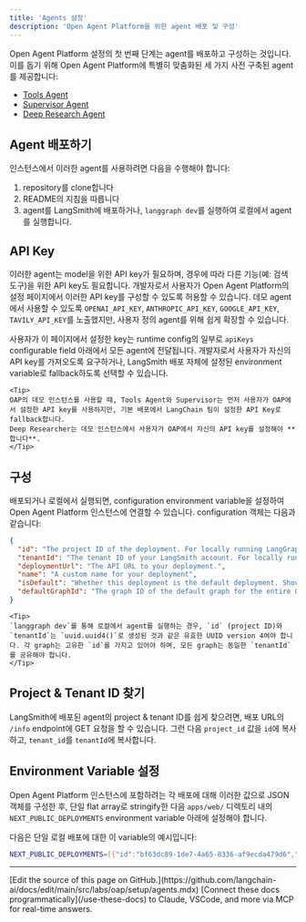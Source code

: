 ```yaml
---
title: 'Agents 설정'
description: 'Open Agent Platform을 위한 agent 배포 및 구성'
---
```


Open Agent Platform 설정의 첫 번째 단계는 agent를 배포하고 구성하는 것입니다. 이를 돕기 위해 Open Agent Platform에 특별히 맞춤화된 세 가지 사전 구축된 agent를 제공합니다:

- [Tools Agent](https://github.com/langchain-ai/oap-langgraph-tools-agent)
- [Supervisor Agent](https://github.com/langchain-ai/oap-agent-supervisor)
- [Deep Research Agent](https://github.com/langchain-ai/oap-deep-researcher)

## Agent 배포하기

인스턴스에서 이러한 agent를 사용하려면 다음을 수행해야 합니다:

1. repository를 clone합니다
2. README의 지침을 따릅니다
3. agent를 LangSmith에 배포하거나, `langgraph dev`를 실행하여 로컬에서 agent를 실행합니다.

## API Key

이러한 agent는 model을 위한 API key가 필요하며, 경우에 따라 다른 기능(예: 검색 도구)을 위한 API key도 필요합니다.
개발자로서 사용자가 Open Agent Platform의 설정 페이지에서 이러한 API key를 구성할 수 있도록 허용할 수 있습니다.
데모 agent에서 사용할 수 있도록 `OPENAI_API_KEY`, `ANTHROPIC_API_KEY`, `GOOGLE_API_KEY`, `TAVILY_API_KEY`를 노출했지만, 사용자 정의 agent를 위해 쉽게 확장할 수 있습니다.


사용자가 이 페이지에서 설정한 key는 runtime config의 일부로 `apiKeys` configurable field 아래에서 모든 agent에 전달됩니다.
개발자로서 사용자가 자신의 API key를 가져오도록 요구하거나, LangSmith 배포 자체에 설정된 environment variable로 fallback하도록 선택할 수 있습니다.

    <Tip>
    OAP의 데모 인스턴스를 사용할 때, Tools Agent와 Supervisor는 먼저 사용자가 OAP에서 설정한 API key를 사용하지만, 기본 배포에서 LangChain 팀이 설정한 API Key로 fallback합니다.
    Deep Researcher는 데모 인스턴스에서 사용자가 OAP에서 자신의 API key를 설정해야 **합니다**.
    </Tip>

## 구성

배포되거나 로컬에서 실행되면, configuration environment variable을 설정하여 Open Agent Platform 인스턴스에 연결할 수 있습니다. configuration 객체는 다음과 같습니다:

```json
{
  "id": "The project ID of the deployment. For locally running LangGraph servers, this can be any UUID Version 4.",
  "tenantId": "The tenant ID of your LangSmith account. For locally running LangGraph servers, this can be any UUID Version 4.",
  "deploymentUrl": "The API URL to your deployment.",
  "name": "A custom name for your deployment",
  "isDefault": "Whether this deployment is the default deployment. Should only be set to true for one deployment.",
  "defaultGraphId": "The graph ID of the default graph for the entire OAP instance. We recommend this is set to the graph ID of a graph which supports RAG & MCP tools. This must be set in the same deployment which isDefault is set to true on. Optional, but required in at least one deployment.",
}
```
    <Tip>
    `langgraph dev`를 통해 로컬에서 agent를 실행하는 경우, `id` (project ID)와 `tenantId`는 `uuid.uuid4()`로 생성된 것과 같은 유효한 UUID version 4여야 합니다. 각 graph는 고유한 `id`를 가지고 있어야 하며, 모든 graph는 동일한 `tenantId`를 공유해야 합니다.
    </Tip>

## Project & Tenant ID 찾기

LangSmith에 배포된 agent의 project & tenant ID를 쉽게 찾으려면, 배포 URL의 `/info` endpoint에 GET 요청을 할 수 있습니다. 그런 다음 `project_id` 값을 `id`에 복사하고, `tenant_id`를 `tenantId`에 복사합니다.

## Environment Variable 설정

Open Agent Platform 인스턴스에 포함하려는 각 배포에 대해 이러한 값으로 JSON 객체를 구성한 후, 단일 flat array로 stringify한 다음 `apps/web/` 디렉토리 내의 `NEXT_PUBLIC_DEPLOYMENTS` environment variable 아래에 설정해야 합니다.

다음은 단일 로컬 배포에 대한 이 variable의 예시입니다:

```bash
NEXT_PUBLIC_DEPLOYMENTS=[{"id":"bf63dc89-1de7-4a65-8336-af9ecda479d6","deploymentUrl":"http://localhost:2024","tenantId":"42d732b3-1324-4226-9fe9-513044dceb58","name":"Local deployment","isDefault":true,"defaultGraphId":"agent"}]
```

---

<Callout icon="pen-to-square" iconType="regular">
    [Edit the source of this page on GitHub.](https://github.com/langchain-ai/docs/edit/main/src/labs/oap/setup/agents.mdx)
</Callout>
<Tip icon="terminal" iconType="regular">
    [Connect these docs programmatically](/use-these-docs) to Claude, VSCode, and more via MCP for    real-time answers.
</Tip>
